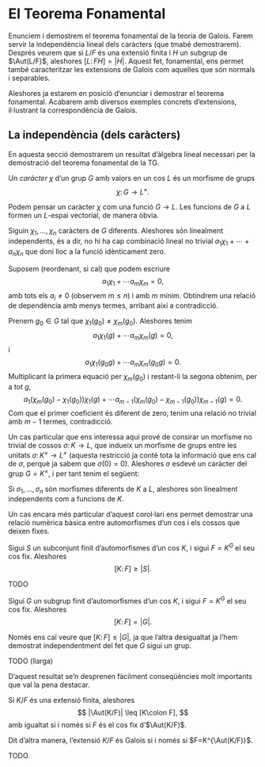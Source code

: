 # El Teorema Fonamental

Enunciem i demostrem el teorema fonamental de la teoria de Galois. Farem
servir la independència lineal dels caràcters (que tmabé demostrarem). Després veurem
que si $L / F$ és una extensió finita i $H$ un subgrup de $\Aut(L/F)$, aleshores
$[L \colon FH] = |H|$. Aquest fet, fonamental, ens permet també caracteritzar
les extensions de Galois com aquelles que són normals i separables.

Aleshores ja estarem en posició d'enunciar i demostrar el teorema fonamental. Acabarem
amb diversos exemples concrets d'extensions, il·lustrant la correspondència de Galois.

## La independència (dels caràcters)

En aquesta secció demostrarem un resultat d'àlgebra lineal necessari per la demostració del teorema fonamental de la TG.

::: {.definition #caracter}
Un *caràcter* $\chi$ d'un grup $G$ amb valors en un cos $L$ és un morfisme de grups
$$
\chi \colon G \to L^\times.
$$
:::

Podem pensar un caràcter $\chi$ com una funció $G\to L$. Les funcions de $G$ a $L$ formen un $L$-espai vectorial, de manera òbvia.

::: {.theorem name="Independència lineal dels caràcters" #caracters-li}
Siguin $\chi_1,\ldots,\chi_n$ caràcters de $G$ diferents. Aleshores són linealment independents, és a dir, no hi ha
cap combinació lineal no trivial $a_1\chi_1+\cdots+a_n\chi_n$ que doni lloc a la funció idènticament zero.
:::

::: {.proof}
Suposem (reordenant, si cal) que podem escriure
$$
a_1\chi_1 + \cdots a_m\chi_m = 0,
$$
amb tots els $a_i\neq 0$ (observem $m\leq n$) i amb $m$ mínim. Obtindrem una relació de dependència amb menys termes, arribant així a contradicció.

Prenem $g_0\in G$ tal que $\chi_1(g_0)\neq \chi_m(g_0)$. Aleshores tenim
$$
a_1\chi_1(g) + \cdots a_m\chi_m(g) = 0,
$$
i
$$
a_1\chi_1(g_0g) + \cdots a_m\chi_m(g_0g) = 0.
$$
Multiplicant la primera equació per $\chi_m(g_0)$ i restant-li la segona obtenim, per a tot $g$,
$$
a_1(\chi_m(g_0)-\chi_1(g_0)) \chi_1(g) + \cdots a_{m-1}(\chi_m(g_0)- \chi_{m-1}(g_0)) \chi_{m-1}(g) = 0.
$$
Com que el primer coeficient és diferent de zero, tenim una relació no trivial amb $m-1$ termes, contradicció.
:::

Un cas particular que ens interessa aquí prové de consirar un morfisme no trivial de cossos $\sigma\colon K\to L$,
que indueix un morfisme de grups entre les unitats $\sigma\colon K^\times \to L^\times$ (aquesta restricció ja conté
tota la informació que ens cal de $\sigma$, perquè ja sabem que $\sigma(0)=0$). Aleshores $\sigma$ esdevé un caràcter
del grup $G=K^\times$, i per tant tenim el següent:

::: {.corollary}
Si $\sigma_1,\ldots,\sigma_n$ són morfismes diferents de $K$ a $L$, aleshores són linealment independents com a funcions de $K$.
:::

Un cas encara més particular d'aquest corol·lari ens permet demostrar una relació numèrica bàsica entre automorfismes d'un cos
i els cossos que deixen fixes.

::: {.proposition}
Sigui $S$ un subconjunt finit d'automorfismes d'un cos $K$, i sigui $F=K^G$ el seu cos fix. Aleshores
$$
[K\colon F] \geq |S|.
$$
:::
::: {.proof}
TODO
:::

::: {.theorem}
Sigui $G$ un subgrup finit d'automorfismes d'un cos $K$, i sigui $F=K^G$ el seu cos fix. Aleshores
$$
[K\colon F] = |G|.
$$
:::
::: {.proof}
Només ens cal veure que $[K\colon F] \leq |G|$, ja que l'altra desigualtat ja l'hem demostrat independentment
del fet que $G$ sigui un grup.

TODO (llarga)
:::

D'aquest resultat se'n desprenen fàcilment conseqüències molt importants que val la pena destacar.

::: {.corollary}
Si $K/F$ és una extensió finita, aleshores
$$
|\Aut(K/F)| \leq [K\colon F],
$$
amb igualtat si i només si $F$ és el cos fix d'$\Aut(K/F)$.
:::

Dit d'altra manera, l'extensió $K/F$ és Galois si i només si $F=K^{\Aut(K/F)}$.

::: {.proof}
TODO.
:::
